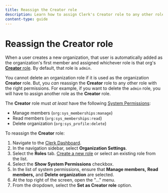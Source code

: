 ```yaml
---
title: Reassign the Creator role
description: Learn how to assign Clerk's Creator role to any other role in an organization.
content-type: guide
---
```


# Reassign the **Creator** role

When a user creates a new organization, that user is automatically added as the organization's first member and assigned whichever role is that org's [**Creator** role](/docs/organizations/roles-permissions#the-creator-role). By default, that role is `admin`.

You cannot delete an organization role if it is used as the organization **Creator** role. But, you _can_ reassign the **Creator** role to any other role with the right permissions. For example, if you want to delete the `admin` role, you will have to assign another role as the **Creator** role.

The **Creator** role must _at least_ have the following [System Permissions](/docs/organizations/roles-permissions#system-permissions):

- Manage members (`org:sys_memberships:manage`)
- Read members (`org:sys_memberships:read`)
- Delete organization (`org:sys_profile:delete`)

To reassign the **Creator** role:

1. Navigate to the [Clerk Dashboard](https://dashboard.clerk.com/last-active?path=organizations-settings/roles).
1. In the navigation sidebar, select **Organization Settings**.
1. Select the **Roles** tab. [Create a new role](/docs/organizations/create-roles-permissions#create-a-new-role-for-your-organization) or select an existing role from the list.
1. Select the **Show System Permissions** checkbox.
1. In the list of system permissions, ensure that **Manage members,** **Read members,** and **Delete organization** are selected.
1. At the top right of the screen, open the "..." menu.
1. From the dropdown, select the **Set as Creator role** option.
